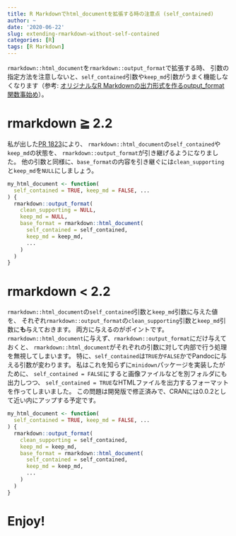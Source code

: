 ```yaml
---
title: R Markdownでhtml_documentを拡張する時の注意点 (self_contained)
author: ~
date: '2020-06-22'
slug: extending-rmarkdown-without-self-contained
categories: [R]
tags: [R Markdown]
---
```


`rmarkdown::html_document`を`rmarkdown::output_format`で拡張する時、
引数の指定方法を注意しないと、`self_contained`引数や`keep_md`引数がうまく機能しなくなります（参考: [オリジナルなR Markdownの出力形式を作るoutput_format関数事始め
](https://blog.atusy.net/2020/05/11/rmd-output-fromat-function/)）。


# rmarkdown ≧ 2.2

私が出した[PR 1823](https://github.com/rstudio/rmarkdown/pull/1823)により、
`rmarkdown::html_document`の`self_contained`や`keep_md`の状態を、
`rmarkdown::output_format`が引き継げるようになりました。
他の引数と同様に、`base_format`の内容を引き継ぐには`clean_supporting`と`keep_md`を`NULL`にしましょう。

```r
my_html_document <- function(
  self_contained = TRUE, keep_md = FALSE, ...
) {
  rmarkdown::output_format(
    clean_supporting = NULL,
    keep_md = NULL,
    base_format = rmarkdown::html_document(
      self_contained = self_contained,
      keep_md = keep_md,
      ...
    )
  )
}
```

# rmarkdown < 2.2

`rmarkdown::html_document`の`self_contained`引数と`keep_md`引数に与えた値を、
それぞれ`rmarkdown::output_format`の`clean_supporting`引数と`keep_md`引数に**も**与えておきます。
両方に与えるのがポイントです。
`rmarkdown::html_document`に与えず、`rmarkdown::output_format`にだけ与えておくと、
`rmarkdown::html_document`がそれぞれの引数に対して内部で行う処理を無視してしまいます。
特に、`self_contained`は`TRUE`か`FALSE`かでPandocに与える引数が変わります。
私はこれを知らずに`minidown`パッケージを実装したがために、
`self_contained = FALSE`にすると画像ファイルなどを別フォルダにも出力しつつ、
`self_contained = TRUE`なHTMLファイルを出力するフォーマットを作ってしまいました。
この問題は開発版で修正済みで、CRANには0.0.2として近い内にアップする予定です。

```r
my_html_document <- function(
  self_contained = TRUE, keep_md = FALSE, ...
) {
  rmarkdown::output_format(
    clean_supporting = self_contained,
    keep_md = keep_md,
    base_format = rmarkdown::html_document(
      self_contained = self_contained,
      keep_md = keep_md,
      ...
    )
  )
}
```

# Enjoy!